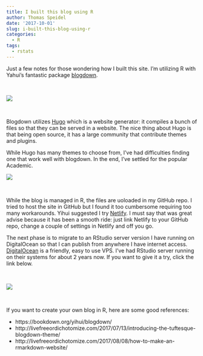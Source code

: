 ```yaml
---
title: I built this blog using R
author: Thomas Speidel
date: '2017-10-01'
slug: i-built-this-blog-using-r
categories:
  - R
tags:
  - rstats
---
```


Just a few notes for those wondering how I built this site. I'm utilizing R with Yahui's fantastic package [blogdown](https://bookdown.org/yihui/blogdown/).

<br>

![](blogdown_win.png)

<br>


Blogdown utilizes [Hugo](https://gohugo.io/) which is a website generator: it compiles a bunch of files so that they can be served in a website. The nice thing about Hugo is that being open source, it has a large community that contribute themes and plugins.

While Hugo has many themes to choose from, I've had difficulties finding one that work well with blogdown.  In the end, I've settled for the popular Academic.

![](hugo_themes.png)

<br>

While the blog is managed in R, the files are uoloaded in my GitHub repo.  I tried to host the site in GitHub but I found it too cumbersome requiring too many workarounds.  Yihui suggested I try [Netlify](https://www.netlify.com/). I must say that was great advise because it has been a smooth ride: just link Netlify to your GitHub repo, change a couple of settings in Netlify and off you go.

The next phase is to migrate to an RStudio server version I have running on DigitalOcean so that I can publish from anywhere I have internet access. [DigitalOcean](https://www.digitalocean.com/) is a friendly, easy to use VPS. I've had RStudio server running on their systems for about 2 years now. If you want to give it a try, click the link below.

<br>

[<img src="do.png">](https://m.do.co/c/63128d4ca243)


<br>

If you want to create your own blog in R, here are some good references:

*    https://bookdown.org/yihui/blogdown/
*    http://livefreeordichotomize.com/2017/07/13/introducing-the-tuftesque-blogdown-theme/
*    http://livefreeordichotomize.com/2017/08/08/how-to-make-an-rmarkdown-website/

